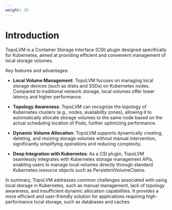 ```yaml
---
weight: 10
---
```


# Introduction

TopoLVM is a Container Storage Interface (CSI) plugin designed specifically for Kubernetes, aimed at providing efficient and convenient management of local storage volumes.

Key features and advantages:

- **Local Volume Management**: TopoLVM focuses on managing local storage devices (such as disks and SSDs) on Kubernetes nodes. Compared to traditional network storage, local volumes offer lower latency and higher performance.

- **Topology Awareness**: TopoLVM can recognize the topology of Kubernetes clusters (e.g., nodes, availability zones), allowing it to automatically allocate storage volumes to the same node based on the actual scheduling location of Pods, further optimizing performance.

- **Dynamic Volume Allocation**: TopoLVM supports dynamically creating, deleting, and resizing storage volumes without manual intervention, significantly simplifying operations and reducing complexity.

- **Deep Integration with Kubernetes**: As a CSI plugin, TopoLVM seamlessly integrates with Kubernetes storage management APIs, enabling users to manage local volumes directly through standard Kubernetes resource objects such as PersistentVolumeClaims.

In summary, TopoLVM addresses common challenges associated with using local storage in Kubernetes, such as manual management, lack of topology awareness, and insufficient dynamic allocation capabilities. It provides a more efficient and user-friendly solution for applications requiring high-performance local storage, such as databases and caches.

